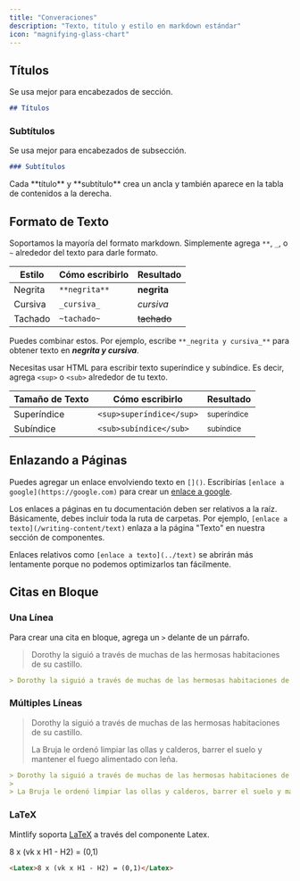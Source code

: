 ```yaml
---
title: "Converaciones"
description: "Texto, título y estilo en markdown estándar"
icon: "magnifying-glass-chart"
---
```


## Títulos

Se usa mejor para encabezados de sección.

```md
## Títulos
```

### Subtítulos

Se usa mejor para encabezados de subsección.

```md
### Subtítulos
```

<Tip>
  Cada **título** y **subtítulo** crea un ancla y también aparece en la tabla de contenidos a la derecha.
</Tip>

## Formato de Texto

Soportamos la mayoría del formato markdown. Simplemente agrega `**`, `_`, o `~` alrededor del texto para darle formato.

| Estilo        | Cómo escribirlo   | Resultado        |
| ------------- | ----------------- | ---------------- |
| Negrita       | `**negrita**`     | **negrita**      |
| Cursiva       | `_cursiva_`       | _cursiva_        |
| Tachado       | `~tachado~`       | ~~tachado~~      |

Puedes combinar estos. Por ejemplo, escribe `**_negrita y cursiva_**` para obtener texto en **_negrita y cursiva_**.

Necesitas usar HTML para escribir texto superíndice y subíndice. Es decir, agrega `<sup>` o `<sub>` alrededor de tu texto.

| Tamaño de Texto | Cómo escribirlo           | Resultado              |
| --------------- | ------------------------- | ---------------------- |
| Superíndice     | `<sup>superíndice</sup>`  | <sup>superíndice</sup> |
| Subíndice       | `<sub>subíndice</sub>`    | <sub>subíndice</sub>   |

## Enlazando a Páginas

Puedes agregar un enlace envolviendo texto en `[]()`. Escribirías `[enlace a google](https://google.com)` para crear un [enlace a google](https://google.com).

Los enlaces a páginas en tu documentación deben ser relativos a la raíz. Básicamente, debes incluir toda la ruta de carpetas. Por ejemplo, `[enlace a texto](/writing-content/text)` enlaza a la página "Texto" en nuestra sección de componentes.

Enlaces relativos como `[enlace a texto](../text)` se abrirán más lentamente porque no podemos optimizarlos tan fácilmente.

## Citas en Bloque

### Una Línea

Para crear una cita en bloque, agrega un `>` delante de un párrafo.

> Dorothy la siguió a través de muchas de las hermosas habitaciones de su castillo.

```md
> Dorothy la siguió a través de muchas de las hermosas habitaciones de su castillo.
```

### Múltiples Líneas

> Dorothy la siguió a través de muchas de las hermosas habitaciones de su castillo.
>
> La Bruja le ordenó limpiar las ollas y calderos, barrer el suelo y mantener el fuego alimentado con leña.

```md
> Dorothy la siguió a través de muchas de las hermosas habitaciones de su castillo.
>
> La Bruja le ordenó limpiar las ollas y calderos, barrer el suelo y mantener el fuego alimentado con leña.
```

### LaTeX

Mintlify soporta [LaTeX](https://www.latex-project.org) a través del componente Latex.

<Latex>
  8 x (vk x H1 - H2) = (0,1)
</Latex>

```md
<Latex>8 x (vk x H1 - H2) = (0,1)</Latex>
```
